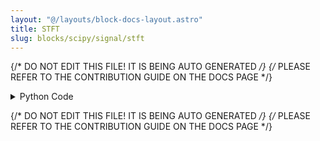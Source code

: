 ```yaml
---
layout: "@/layouts/block-docs-layout.astro"
title: STFT
slug: blocks/scipy/signal/stft
---
```


{/* DO NOT EDIT THIS FILE! IT IS BEING AUTO GENERATED */}
{/* PLEASE REFER TO THE CONTRIBUTION GUIDE ON THE DOCS PAGE */}


<PythonDocsDisplay docstring={docstring} />

<details>
<summary>Python Code</summary>

```python
from flojoy import OrderedPair, flojoy, Matrix, Scalar
import numpy as np
from collections import namedtuple
from typing import Literal

import scipy.signal


@flojoy
def STFT(
    default: OrderedPair | Matrix,
    fs: float = 1.0,
    window: str = "hann",
    nperseg: int = 2,
    noverlap: int = 1,
    nfft: int = 2,
    detrend: bool = False,
    return_onesided: bool = True,
    boundary: str = "zeros",
    padded: bool = True,
    axis: int = -1,
    scaling: str = "spectrum",
    select_return: Literal["f", "t", "Zxx"] = "f",
) -> OrderedPair | Matrix | Scalar:
    """The STFT node is based on a numpy or scipy function.

    The description of that function is as follows:

        Compute the Short Time Fourier Transform (STFT).

        STFTs can be used as a way of quantifying the change of a nonstationary signal's frequency and phase content over time.

    Parameters
    ----------
    select_return : 'f', 't', 'Zxx'
        Select the desired object to return.
        See the respective function docs for descriptors.
    x : array_like
        Time series of measurement values.
    fs : float, optional
        Sampling frequency of the 'x' time series.
        Defaults to 1.0.
    window : str or tuple or array_like, optional
        Desired window to use.
        If 'window' is a string or tuple, it is passed to 'get_window'
        to generate the window values, which are DFT-even by default.
        See 'get_window' for a list of windows and required parameters.
        If 'window' is array_like it will be used directly as the window
        and its length must be nperseg.
        Defaults to a Hann window.
    nperseg : int, optional
        Length of each segment.
        Defaults to 256.
    noverlap : int, optional
        Number of points to overlap between segments.
        If 'None', noverlap = nperseg // 2.
        Defaults to 'None'.
        When specified, the COLA constraint must be met (see Notes below).
    nfft : int, optional
        Length of the FFT used, if a zero padded FFT is desired.
        If 'None', the FFT length is 'nperseg'.
        Defaults to 'None'.
    detrend : str or function or 'False', optional
        Specifies how to detrend each segment.
        If 'detrend' is a string, it is passed as the 'type' argument to the 'detrend' function.
        If it is a function, it takes a segment and returns a detrended segment.
        If 'detrend' is 'False', no detrending is done.
        Defaults to 'False'.
    return_onesided : bool, optional
        If 'True', return a one-sided spectrum for real data.
        If 'False' return a two-sided spectrum.
        Defaults to 'True', but for complex data, a two-sided spectrum is always returned.
    boundary : str or None, optional
        Specifies whether the input signal is extended at both ends, and
        how to generate the new values, in order to center the first
        windowed segment on the first input point.
        This has the benefit of enabling reconstruction of the first input point
        when the employed window function starts at zero.
        Valid options are ['even', 'odd', 'constant', 'zeros', None].
        Defaults to 'zeros', for zero padding extension.
        I.e. [1, 2, 3, 4] is extended to [0, 1, 2, 3, 4, 0] for nperseg=3.
    padded : bool, optional
        Specifies whether the input signal is zero-padded at the end to
        make the signal fit exactly into an integer number of window
        segments, so that all of the signal is included in the output.
        Defaults to 'True'.
        Padding occurs after boundary extension, if 'boundary' is not 'None',
        and 'padded' is 'True', as is the default.
    axis : int, optional
        Axis along which the STFT is computed.
        The default is over the last axis (i.e. axis=-1).
    scaling: {'spectrum', 'psd'}
        The default 'spectrum' scaling allows each frequency line of 'Zxx' to
        be interpreted as a magnitude spectrum.
        The 'psd' option scales each line to a power spectral density.
        It allows to calculate the signal's energy by numerically integrating over abs(Zxx)**2.

    .. versionadded:: 1.9.0

    Returns
    -------
    DataContainer
        type 'ordered pair', 'scalar', or 'matrix'
    """

    result = scipy.signal.stft(
        x=default.y,
        fs=fs,
        window=window,
        nperseg=nperseg,
        noverlap=noverlap,
        nfft=nfft,
        detrend=detrend,
        return_onesided=return_onesided,
        boundary=boundary,
        padded=padded,
        axis=axis,
        scaling=scaling,
    )

    return_list = ["f", "t", "Zxx"]
    if isinstance(result, tuple):
        res_dict = {}
        num = min(len(result), len(return_list))
        for i in range(num):
            res_dict[return_list[i]] = result[i]
        result = res_dict[select_return]
    else:
        result = result._asdict()
        result = result[select_return]

    if isinstance(result, np.ndarray):
        result = OrderedPair(x=default.x, y=result)
    else:
        assert isinstance(
            result, np.number | float | int
        ), f"Expected np.number, float or int for result, got {type(result)}"
        result = Scalar(c=float(result))

    return result

```

[Find this Flojoy Block on GitHub](https://github.com/flojoy-ai/blocks/blob/main/blocks/SCIPY/SIGNAL/STFT/STFT.py)

</details>

{/* DO NOT EDIT THIS FILE! IT IS BEING AUTO GENERATED */}
{/* PLEASE REFER TO THE CONTRIBUTION GUIDE ON THE DOCS PAGE */}
